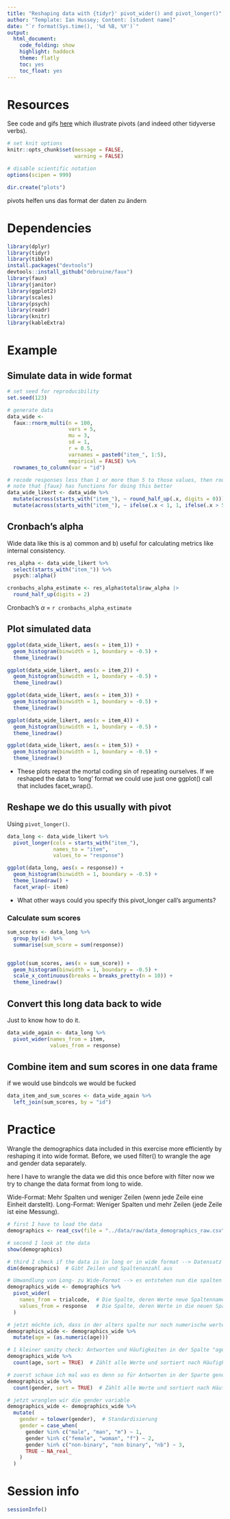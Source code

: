 ```yaml
---
title: "Reshaping data with {tidyr}' pivot_wider() and pivot_longer()"
author: "Template: Ian Hussey; Content: [student name]"
date: "`r format(Sys.time(), '%d %B, %Y')`"
output:
  html_document:
    code_folding: show
    highlight: haddock
    theme: flatly
    toc: yes
    toc_float: yes
---
```


# Resources

See code and gifs [here](https://github.com/gadenbuie/tidyexplain?tab=readme-ov-file#pivot-wider-and-longer) which illustrate pivots (and indeed other tidyverse verbs).

```r

# set knit options
knitr::opts_chunk$set(message = FALSE,
                      warning = FALSE)

# disable scientific notation
options(scipen = 999) 

dir.create("plots")

```

pivots helfen uns das format der daten zu ändern

# Dependencies

```r

library(dplyr)
library(tidyr)
library(tibble)
install.packages("devtools")
devtools::install_github("debruine/faux")
library(faux)
library(janitor)
library(ggplot2)
library(scales)
library(psych)
library(readr)
library(knitr)
library(kableExtra)

```

# Example

## Simulate data in wide format

```r

# set seed for reproducibility
set.seed(123)

# generate data 
data_wide <- 
  faux::rnorm_multi(n = 100,
                    vars = 5,
                    mu = 3,
                    sd = 1,
                    r = 0.5,
                    varnames = paste0("item_", 1:5),
                    empirical = FALSE) %>%
  rownames_to_column(var = "id")

# recode responses less than 1 or more than 5 to those values, then round scores to whole numbers
# note that {faux} has functions for doing this better
data_wide_likert <- data_wide %>%
  mutate(across(starts_with("item_"), ~ round_half_up(.x, digits = 0))) %>%
  mutate(across(starts_with("item_"), ~ ifelse(.x < 1, 1, ifelse(.x > 5, 5, .x))))

```

## Cronbach's alpha

Wide data like this is a) common and b) useful for calculating metrics like internal consistency.

```r

res_alpha <- data_wide_likert %>%
  select(starts_with("item_")) %>%
  psych::alpha()

cronbachs_alpha_estimate <- res_alpha$total$raw_alpha |>
  round_half_up(digits = 2)

```

Cronbach's $\alpha$ = `r cronbachs_alpha_estimate`

## Plot simulated data

```r

ggplot(data_wide_likert, aes(x = item_1)) +
  geom_histogram(binwidth = 1, boundary = -0.5) +
  theme_linedraw()

ggplot(data_wide_likert, aes(x = item_2)) +
  geom_histogram(binwidth = 1, boundary = -0.5) +
  theme_linedraw()

ggplot(data_wide_likert, aes(x = item_3)) +
  geom_histogram(binwidth = 1, boundary = -0.5) +
  theme_linedraw()

ggplot(data_wide_likert, aes(x = item_4)) +
  geom_histogram(binwidth = 1, boundary = -0.5) +
  theme_linedraw()

ggplot(data_wide_likert, aes(x = item_5)) +
  geom_histogram(binwidth = 1, boundary = -0.5) +
  theme_linedraw()

```

- These plots repeat the mortal coding sin of repeating ourselves. If we reshaped the data to 'long' format we could use just one ggplot() call that includes facet_wrap(). 

## Reshape we do this usually with pivot

Using `pivot_longer()`.

```r

data_long <- data_wide_likert %>%
  pivot_longer(cols = starts_with("item_"),
               names_to = "item",
               values_to = "response")

ggplot(data_long, aes(x = response)) +
  geom_histogram(binwidth = 1, boundary = -0.5) +
  theme_linedraw() +
  facet_wrap(~ item)

```

- What other ways could you specify this pivot_longer call's arguments?

### Calculate sum scores

```r

sum_scores <- data_long %>%
  group_by(id) %>%
  summarise(sum_score = sum(response))


ggplot(sum_scores, aes(x = sum_score)) +
  geom_histogram(binwidth = 1, boundary = -0.5) +
  scale_x_continuous(breaks = breaks_pretty(n = 10)) +
  theme_linedraw()

```

## Convert this long data back to wide

Just to know how to do it.

```r

data_wide_again <- data_long %>%
  pivot_wider(names_from = item,
              values_from = response)

```

## Combine item and sum scores in one data frame

if we would use bindcols we would be fucked

```r

data_item_and_sum_scores <- data_wide_again %>%
  left_join(sum_scores, by = "id")

```

# Practice

Wrangle the demographics data included in this exercise more efficiently by reshaping it into wide format. Before, we used filter() to wrangle the age and gender data separately.

here I have to wrangle the data
we did this once before with filter now we try to change the data format from long to wide.

Wide-Format: Mehr Spalten und weniger Zeilen (wenn jede Zeile eine Einheit darstellt).
Long-Format: Weniger Spalten und mehr Zeilen (jede Zeile ist eine Messung).

```r
# first I have to load the data
demographics <- read_csv(file = "../data/raw/data_demographics_raw.csv") 

# second I look at the data
show(demographics)

# third I check if the data is in long or in wide format --> Datensatz ist im Long Format
dim(demographics)  # Gibt Zeilen und Spaltenanzahl aus

# Umwandlung von Long- zu Wide-Format --> es entstehen nun die spalten age und gender
demographics_wide <- demographics %>%
  pivot_wider(
    names_from = trialcode,  # Die Spalte, deren Werte neue Spaltennamen werden
    values_from = response   # Die Spalte, deren Werte in die neuen Spalten kommen
  )

# jetzt möchte ich, dass in der alters spalte nur noch numerische werte stehen
demographics_wide <- demographics_wide %>%
  mutate(age = (as.numeric(age)))

# 1 kleiner sanity check: Antworten und Häufigkeiten in der Spalte "age" anzeigen
demographics_wide %>%
  count(age, sort = TRUE)  # Zählt alle Werte und sortiert nach Häufigkeit

# zuerst schaue ich mal was es denn so für Antworten in der Sparte gender hat und lass mir diese anzeigen
demographics_wide %>%
  count(gender, sort = TRUE)  # Zählt alle Werte und sortiert nach Häufigkeit

# jetzt wranglen wir die gender variable
demographics_wide <- demographics_wide %>%
  mutate(
    gender = tolower(gender),  # Standardisierung
    gender = case_when(
      gender %in% c("male", "man", "m") ~ 1,
      gender %in% c("female", "woman", "f") ~ 2,
      gender %in% c("non-binary", "non binary", "nb") ~ 3,
      TRUE ~ NA_real_
    )
  )


```

# Session info

```r

sessionInfo()

```



